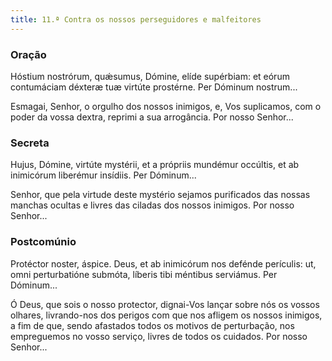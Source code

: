 ```yaml
---
title: 11.ª Contra os nossos perseguidores e malfeitores
---
```


### Oração

<div class="side-by-side not-content">

Hóstium nostrórum, quǽsumus, Dómine, elíde supérbiam: et eórum contumáciam
    déxteræ tuæ virtúte prostérne. Per Dóminum nostrum...

Esmagai, Senhor, o orgulho dos nossos inimigos, e, Vos suplicamos, com o
    poder da vossa dextra, reprimi a sua arrogância. Por nosso Senhor...

</div>

### Secreta

<div class="side-by-side not-content">

Hujus, Dómine, virtúte mystérii, et a própriis mundémur occúltis, et ab
    inimicórum liberémur insídiis. Per Dóminum...

Senhor, que pela virtude deste mystério sejamos purificados das nossas
    manchas ocultas e livres das ciladas dos nossos inimigos. Por nosso
    Senhor...

</div>

### Postcomúnio

<div class="side-by-side not-content">

Protéctor noster, áspice. Deus, et ab inimicórum nos defénde perículis: ut,
    omni perturbatióne submóta, líberis tibi méntibus serviámus. Per Dóminum...

Ó Deus, que sois o nosso protector, dignai-Vos lançar sobre nós os vossos
    olhares, livrando-nos dos perigos com que nos afligem os nossos inimigos, a
    fim de que, sendo afastados todos os motivos de perturbação, nos empreguemos
    no vosso serviço, livres de todos os cuidados. Por nosso Senhor...

</div>
